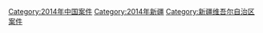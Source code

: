 [[Category:2014年中国案件|Category:2014年中国案件]]
[[Category:2014年新疆|Category:2014年新疆]]
[[Category:新疆维吾尔自治区案件|Category:新疆维吾尔自治区案件]]